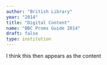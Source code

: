 ```yaml
---
author: "British Library"
year: "2014"
title: "Digital Content"
name: "BBC Proms Guide 2014"
draft: false
type: institution
---
```

I think this then appears as the content

